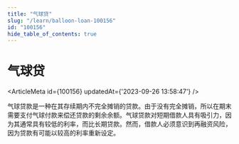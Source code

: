 ```yaml
---
title: "气球贷"
slug: "/learn/balloon-loan-100156"
id: "100156"
hide_table_of_contents: true
---
```



# 气球贷

<ArticleMeta id={100156} updatedAt={'2023-09-26 13:58:47'} />
<div className='border-solid border-b border-t-0 my-4 border-[var(--ifm-color-gray-300)]' />

气球贷款是一种在其存续期内不完全摊销的贷款。由于没有完全摊销，所以在期末需要支付气球付款来偿还贷款的剩余余额。气球贷款对短期借款人具有吸引力，因为其通常具有较低的利率，而比长期贷款。然而，借款人必须意识到再融资风险，因为贷款有可能以较高的利率重新设定。
